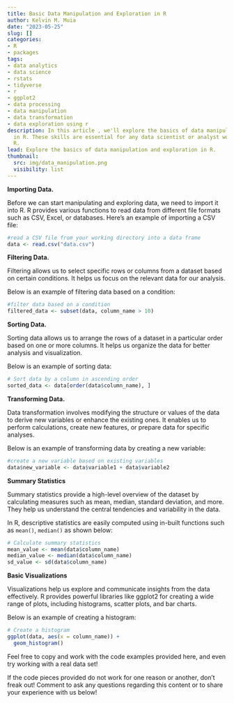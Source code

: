 ```yaml
---
title: Basic Data Manipulation and Exploration in R
author: Kelvin M. Muia
date: "2023-05-25"
slug: []
categories:
- R
- packages
tags:
- data analytics
- data science
- rstats
- tidyverse
- r
- ggplot2
- data processing
- data manipulation
- data transformation
- data exploration using r
description: In this article , we'll explore the basics of data manipulation and exploration
  in R. These skills are essential for any data scientist or analyst working with
  R.
lead: Explore the basics of data manipulation and exploration in R.
thumbnail:
  src: img/data_manipulation.png
  visibility: list
---
```


<!--more-->

**Importing Data.**

Before we can start manipulating and exploring data, we need to import it into R. R provides various functions to read data from different file formats such as CSV, Excel, or databases. 
Here's an example of importing a CSV file:

```r
#read a CSV file from your working directory into a data frame
data <- read.csv("data.csv")
```


**Filtering Data.**

Filtering allows us to select specific rows or columns from a dataset based on certain conditions. It helps us focus on the relevant data for our analysis.  

Below is an example of filtering data based on a condition:  

```r
#filter data based on a condition
filtered_data <- subset(data, column_name > 10)
```


**Sorting Data.**   

Sorting data allows us to arrange the rows of a dataset in a particular order based on one or more columns. It helps us organize the data for better analysis and visualization.    

Below is an example of sorting data:  

```r
# Sort data by a column in ascending order
sorted_data <- data[order(data$column_name), ]
```

    
**Transforming Data.** 

Data transformation involves modifying the structure or values of the data to derive new variables or enhance the existing ones. It enables us to perform calculations, create new features, or prepare data for specific analyses.   

Below is an example of transforming data by creating a new variable:  

```r
#create a new variable based on existing variables
data$new_variable <- data$variable1 + data$variable2
```


**Summary Statistics**   

Summary statistics provide a high-level overview of the dataset by calculating measures such as mean, median, standard deviation, and more. They help us understand the central tendencies and variability in the data. 

In R, descriptive statistics are easily computed using in-built functions such as `mean()`, `median()` as shown below:

```r
# Calculate summary statistics
mean_value <- mean(data$column_name)
median_value <- median(data$column_name)
sd_value <- sd(data$column_name)
```


**Basic Visualizations**   

Visualizations help us explore and communicate insights from the data effectively. R provides powerful libraries like ggplot2 for creating a wide range of plots, including histograms, scatter plots, and bar charts. 

Below is an example of creating a histogram:
```r
# Create a histogram
ggplot(data, aes(x = column_name)) +
  geom_histogram()
```


Feel free to copy and work with the code examples provided here, and even try working with a real data set!

If the code pieces provided do not work for one reason or another, don't freak out! Comment to ask any questions regarding this content or to share your experience with us below!
